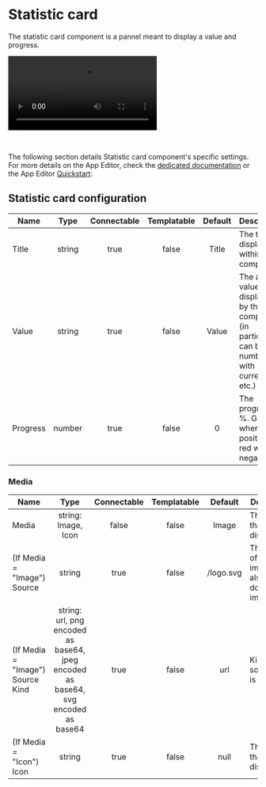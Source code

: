 
# Statistic card

The statistic card component is a pannel meant to display a value and progress.

<video
	className="border-2 rounded-xl object-cover w-full h-full dark:border-gray-800"
	controls
	src="/videos/stat_card.mp4"
/>

<br />

The following section details Statistic card component's specific settings. For more details on the App Editor, check the [dedicated documentation](../0_app_editor/index.mdx) or the App Editor [Quickstart](../../getting_started/7_apps_quickstart/index.mdx):

<div class="grid grid-cols-2 gap-6 mb-4">
	<DocCard
		color="orange"
		title="App Editor Documentation"
		description="The app editor is a low-code builder to create custom User Interfaces with a mix of drag-and-drop and code."
		href="/docs/apps/app_editor"
	/>
	<DocCard
		color="orange"
		title="Apps Quickstart"
		description="Learn how to build your first app in a matter of minutes."
		href="/docs/getting_started/apps_quickstart"
	/>
</div>

## Statistic card configuration

| Name     |  Type  | Connectable | Templatable | Default | Description                                                                                      |
| -------- | :----: | :---------: | :---------: | :-----: | ------------------------------------------------------------------------------------------------ |
| Title    | string |    true     |    false    |  Title  | The title displayed within component.                                                            |
| Value    | string |    true     |    false    |  Value  | The actual value displayed by the component (in particular, can be a number, with currency etc.) |
| Progress | number |    true     |    false    |    0    | The progress, in %. Green when positive, red when negative.                                      |

### Media

| Name                             |                                       Type                                        | Connectable | Templatable |  Default  | Description                                              |
| -------------------------------- | :-------------------------------------------------------------------------------: | :---------: | :---------: | :-------: | -------------------------------------------------------- |
| Media                            |                                string: Image, Icon                                |    false    |    false    |   Image   | The picture that will be displayed.                      |
| (If Media = "Image") Source      |                                      string                                       |    true     |    false    | /logo.svg | The source of the image: can also be a downloaded image. |
| (If Media = "Image") Source Kind | string: url, png encoded as base64, jpeg encoded as base64, svg encoded as base64 |    true     |    false    |    url    | Kind of source that is used.                             |
| (If Media = "Icon") Icon         |                                      string                                       |    true     |    false    |   null    | The icon that will be displayed.                         |
